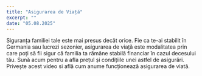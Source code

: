 ```yaml
---
title: "Asigurarea de Viață"
excerpt: ""
date: "05.08.2025"
---
```


<VideoPlayer
    id="7Uf0_zDOgLY"
    title="Asigurarea de Avocat"
    poster="/images/viata.jpg"
/>

Siguranța familiei tale este mai presus decât orice. Fie ca te-ai stabilit în Germania sau lucrezi sezonier, asigurarea de viață este modalitatea prin care poți să fii sigur că familia ta rămâne stabilă financiar în cazul decesului tău. Sună acum pentru a afla prețul și condițiile unei astfel de asigurări.
Privește acest video si află cum anume funcționează asigurarea de viată.
